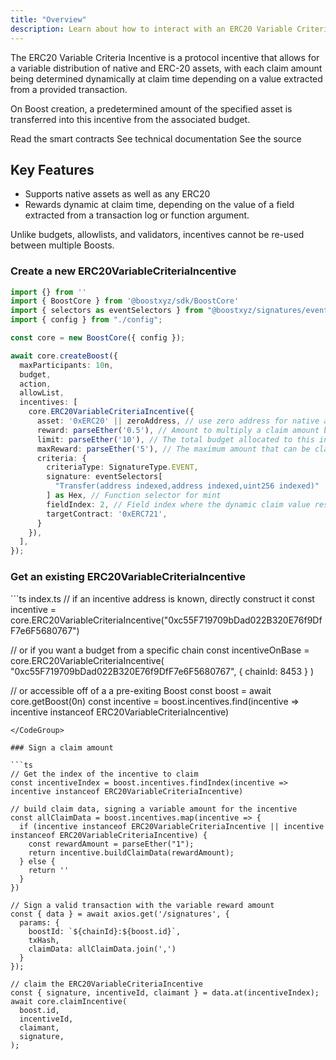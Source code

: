 ```yaml
---
title: "Overview"
description: Learn about how to interact with an ERC20 Variable Criteria Incentive using the SDK
---
```



The ERC20 Variable Criteria Incentive is a protocol incentive that allows for a variable distribution of native and ERC-20 assets, with each claim amount being determined dynamically at claim time depending on a value extracted from a provided transaction.

On Boost creation, a predetermined amount of the specified asset is transferred into this incentive from the associated budget.

<SDKDisclaimer />

<CardGroup cols={3}>
  <Card
    title="Smart Contract"
    icon="file-contract"
    href="https://github.com/boostxyz/boost-protocol/blob/main/packages/evm/contracts/incentives/ERC20VariableCriteriaIncentive.sol"
  >
      Read the smart contracts
  </Card>
  <Card
    title="Typedoc"
    icon="file-lines"
    href="https://sdk.boost.xyz/classes/ERC20VariableCriteriaIncentive.html"
  >
    See technical documentation
  </Card>
  <Card
    title="SDK Implementation"
    icon="file-code"
    href="https://github.com/boostxyz/boost-protocol/blob/main/packages/sdk/src/Incentives/ERC20VariableCriteriaIncentive.ts"
  >
    See the source
  </Card>
</CardGroup>

## Key Features

- Supports native assets as well as any ERC20
- Rewards dynamic at claim time, depending on the value of a field extracted from a transaction log or function argument.

<Info>
  Unlike budgets, allowlists, and validators, incentives cannot be re-used between multiple Boosts.
</Info>

### Create a new ERC20VariableCriteriaIncentive

<CodeGroup>

  ```ts index.ts
  import {} from ''
  import { BoostCore } from '@boostxyz/sdk/BoostCore'
  import { selectors as eventSelectors } from "@boostxyz/signatures/events";
  import { config } from "./config";

  const core = new BoostCore({ config });

  await core.createBoost({
    maxParticipants: 10n,
    budget,
    action,
    allowList,
    incentives: [
      core.ERC20VariableCriteriaIncentive({
        asset: '0xERC20' || zeroAddress, // use zero address for native assets
        reward: parseEther('0.5'), // Amount to multiply a claim amount by, if 0n or 1 ether, user will be transferred the whole amount asserted at claim time.
        limit: parseEther('10'), // The total budget allocated to this incentive
        maxReward: parseEther('5'), // The maximum amount that can be claimed at a time, if the amount extracted from the transaction given the criteria is more than this value, then the claim value will be this max reward value.
        criteria: {
          criteriaType: SignatureType.EVENT,
          signature: eventSelectors[
            "Transfer(address indexed,address indexed,uint256 indexed)"
          ] as Hex, // Function selector for mint
          fieldIndex: 2, // Field index where the dynamic claim value resides
          targetContract: '0xERC721',
        }
      }),
    ],
  });
  ```

  <Config />
</CodeGroup>

### Get an existing ERC20VariableCriteriaIncentive

<CodeGroup>
```ts index.ts
// if an incentive address is known, directly construct it
const incentive = core.ERC20VariableCriteriaIncentive("0xc55F719709bDad022B320E76f9DfF7e6F5680767")

// or if you want a budget from a specific chain
const incentiveOnBase = core.ERC20VariableCriteriaIncentive(
  "0xc55F719709bDad022B320E76f9DfF7e6F5680767",
  { chainId: 8453 }
)

// or accessible off of a a pre-exiting Boost
const boost = await core.getBoost(0n)
const incentive = boost.incentives.find(incentive => incentive instanceof ERC20VariableCriteriaIncentive)
```
</CodeGroup>

### Sign a claim amount

```ts
// Get the index of the incentive to claim
const incentiveIndex = boost.incentives.findIndex(incentive => incentive instanceof ERC20VariableCriteriaIncentive)

// build claim data, signing a variable amount for the incentive
const allClaimData = boost.incentives.map(incentive => {
  if (incentive instanceof ERC20VariableCriteriaIncentive || incentive instanceof ERC20VariableCriteriaIncentive) {
    const rewardAmount = parseEther("1");
    return incentive.buildClaimData(rewardAmount);
  } else {
    return ''
  }
})

// Sign a valid transaction with the variable reward amount
const { data } = await axios.get('/signatures', {
  params: {
    boostId: `${chainId}:${boost.id}`,
    txHash,
    claimData: allClaimData.join(',')
  }
});

// claim the ERC20VariableCriteriaIncentive
const { signature, incentiveId, claimant } = data.at(incentiveIndex);
await core.claimIncentive(
  boost.id,
  incentiveId,
  claimant,
  signature,
);
```
